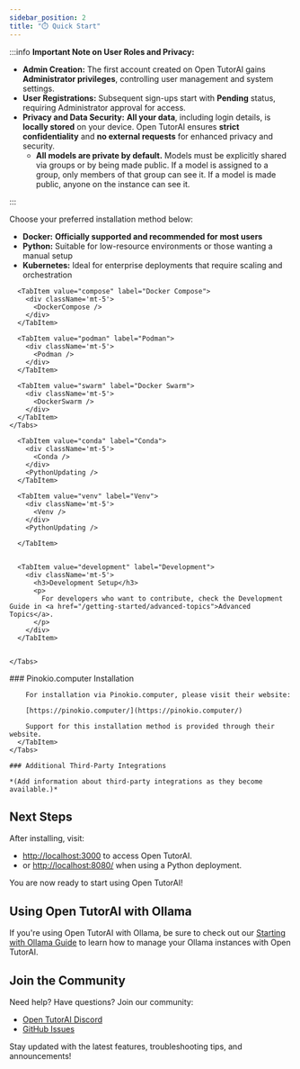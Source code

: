 ```yaml
---
sidebar_position: 2
title: "⏱️ Quick Start"
---
```






:::info **Important Note on User Roles and Privacy:**

- **Admin Creation:** The first account created on Open TutorAI gains **Administrator privileges**, controlling user management and system settings.
- **User Registrations:** Subsequent sign-ups start with **Pending** status, requiring Administrator approval for access.
- **Privacy and Data Security:** **All your data**, including login details, is **locally stored** on your device. Open TutorAI ensures **strict confidentiality** and **no external requests** for enhanced privacy and security.
  - **All models are private by default.** Models must be explicitly shared via groups or by being made public. If a model is assigned to a group, only members of that group can see it. If a model is made public, anyone on the instance can see it.

:::

Choose your preferred installation method below:

- **Docker:** **Officially supported and recommended for most users**
- **Python:** Suitable for low-resource environments or those wanting a manual setup
- **Kubernetes:** Ideal for enterprise deployments that require scaling and orchestration


<Tabs>
  <TabItem value="docker" label="Docker">
    <Tabs>
      <TabItem value="docker" label="Docker">
        <div className='mt-5'>
          <ManualDocker />
          <DockerUpdating />
        </div>
      </TabItem>

      <TabItem value="compose" label="Docker Compose">
        <div className='mt-5'>
          <DockerCompose />
        </div>
      </TabItem>

      <TabItem value="podman" label="Podman">
        <div className='mt-5'>
          <Podman />
        </div>
      </TabItem>

      <TabItem value="swarm" label="Docker Swarm">
        <div className='mt-5'>
          <DockerSwarm />
        </div>
      </TabItem>
    </Tabs>

  </TabItem>
  <TabItem value="python" label="Python">
    <Tabs>
      <TabItem value="uv" label="uv">
        <div className='mt-5'>
          <Uv />
        </div>
        <PythonUpdating />
      </TabItem>


      <TabItem value="conda" label="Conda">
        <div className='mt-5'>
          <Conda />
        </div>
        <PythonUpdating />
      </TabItem>

      <TabItem value="venv" label="Venv">
        <div className='mt-5'>
          <Venv />
        </div>
        <PythonUpdating />

      </TabItem>


      <TabItem value="development" label="Development">
        <div className='mt-5'>
          <h3>Development Setup</h3>
          <p>
            For developers who want to contribute, check the Development Guide in <a href="/getting-started/advanced-topics">Advanced Topics</a>.
          </p>
        </div>
      </TabItem>


    </Tabs>
  </TabItem>


  <TabItem value="third-party" label="Third Party">
    <Tabs>
      <TabItem value="pinokio-computer" label="Pinokio.computer">
        ### Pinokio.computer Installation

        For installation via Pinokio.computer, please visit their website:

        [https://pinokio.computer/](https://pinokio.computer/)

        Support for this installation method is provided through their website.
      </TabItem>
    </Tabs>

    ### Additional Third-Party Integrations

    *(Add information about third-party integrations as they become available.)*
  </TabItem>
</Tabs>

## Next Steps

After installing, visit:

- [http://localhost:3000](http://localhost:3000) to access Open TutorAI.
- or [http://localhost:8080/](http://localhost:8080/) when using a Python deployment.

You are now ready to start using Open TutorAI!

## Using Open TutorAI with Ollama
If you're using Open TutorAI with Ollama, be sure to check out our [Starting with Ollama Guide](/getting-started/quick-start/starting-with-ollama) to learn how to manage your Ollama instances with Open TutorAI.

## Join the Community

Need help? Have questions? Join our community:

- [Open TutorAI Discord](https://discord.gg/5rJgQTnV4s)
- [GitHub Issues](https://github.com/open-webui/open-webui/issues)

Stay updated with the latest features, troubleshooting tips, and announcements!
